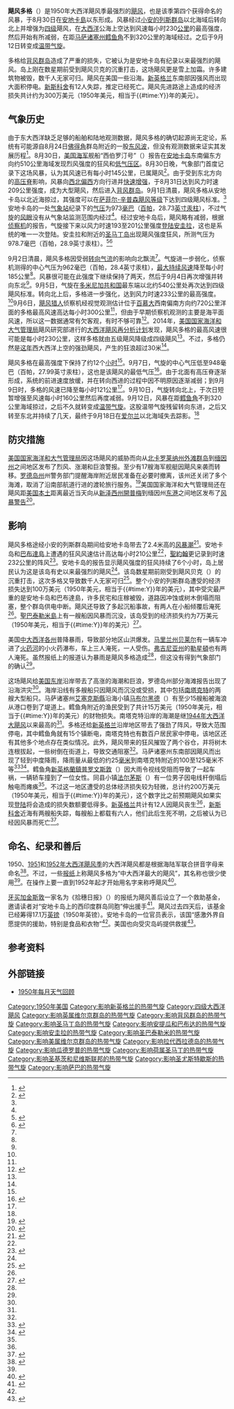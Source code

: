 {{noteTA
|G1=USState
|G2=法国地名
|1=zh-cn:多米尼加; zh-tw:多明尼加; zh-hk:多米尼加;
|2=zh-hans:安圭拉; zh-hant:安圭拉; zh-tw:安吉拉;
|3=zh-cn:安的列斯; zh-hk:安地列斯; zh-tw:安地列斯;
}}
{{Infobox Hurricane
| Name=飓风多格<br />{{lang|en|Hurricane Dog}}
| Type=飓风
| Year=1950
| Basin=Atl
| Image location=Hurricane Dog (1950).JPG
| Image name=9月4日飓风多格的[[天气图|天气图]]
| Formed=1950年8月30日
| Dissipated=1950年9月18日<br><small>（9月11日后属[[温带气旋|温带气旋]]）</small>
| 1-min winds=125
| Pressurepre=≤
| Pressure=948
| Damages=3
| Inflated=1
| Fatalities=直接导致26人死亡，另间接致使5人丧生
| Areas=[[小安的列斯群岛|小安的列斯群岛]]、[[波多黎各|波多黎各]]、[[美國東岸|美國東岸]]、[[百慕大|百慕大]]、[[加拿大大西洋省份|加拿大大西洋省份]]
| Hurricane season=[[1950年大西洋飓风季|1950年大西洋飓风季]]
}}
'''飓风多格'''（{{lang-en|Hurricane Dog}}）是1950年大西洋飓风季最强烈的[[北大西洋熱帶氣旋|飓风]]，也是该季第四个获得命名的风暴，于8月30日在[[安地卡島|安地卡島]]以东形成。风暴经过[[小安的列斯群岛|小安的列斯群岛]]以北海域后转向北上并增强为[[萨菲尔-辛普森飓风等级|四级]]飓风，在[[大西洋|大西洋]]公海上空达到风速每小时230[[公里|公里]]的最高强度，然后开始有所减弱，在距[[马萨诸塞州|马萨诸塞州]][[鳕鱼角|鳕鱼角]]不到320公里的海域经过。之后于9月12日转变成[[温带气旋|温带气旋]]。

多格给[[背风群岛_(加勒比海)|背风群岛]]造成了严重的损失，它被认为是安地卡岛有纪录以来最强烈的飓风。岛上刚在数星期前受到飓风贝克的沉重打击，这场飓风更是雪上加霜。许多建筑物被毁，数千人无家可归。飓风在美国一些沿海。[[新英格兰|新英格兰]]东南部因强风而出现大面积停电。[[新斯科舍|新斯科舍]]有12人失踪，推定已经死亡。飓风先进路途上造成的经济损失共计约为300万美元（1950年美元，相当于{{#time:Y}}年的{{Formatprice|{{Inflation|US|3000000|1950}}}}美元）。

== 气象历史 ==
{{storm path|Dog 1950 track.png}}
由于东大西洋缺乏足够的船舶和陆地观测数据，飓风多格的确切起源尚无定论，系统有可能源自8月24日[[佛得角|佛得角]]群岛附近的一股[[东风波|东风波]]，但没有观测数据来证实其发展历程<ref name="metadata">{{cite web | author = National Hurricane Center | author2 = Hurricane Research Division | author3 = Atlantic Oceanographic and Meteorological Laboratory | title = Atlantic hurricane best track (HURDAT) Meta Data | publisher = United States National Oceanic and Atmospheric Administration's Office of Oceanic & Atmospheric Research | date = 2014-03 | accessdate = 2015-03-25 | archiveurl = https://web.archive.org/web/20140607002601/http://www.aoml.noaa.gov/hrd/hurdat/metadata_master.html | deadurl = no | archivedate = 2014-06-07 | url = http://www.aoml.noaa.gov/hrd/hurdat/metadata_master.html}}</ref>。8月30日，[[美国海军|美国海军]]舰船“西伯罗汀号”（{{lang|en|SS Sibrodin}}）报告在[[安地卡岛|安地卡岛]]东南偏东方向约510公里海域发现烈风强度的狂风和[[低气压|低气压区]]。8月30日晚，气象部门首度记录下这场风暴，认为其风速已有每小时145公里，已属飓风<ref name="HURDAT">{{cite web | author = National Hurricane Center | author2 = Hurricane Research Division | title = Atlantic hurricane best track (HURDAT version 2) | url = http://www.nhc.noaa.gov/data/hurdat/hurdat2-1851-2013-052714.txt | publisher = United States National Oceanic and Atmospheric Administration | date = 2014-04-01 | accessdate = 2015-03-25 | deadurl = no | archiveurl = https://web.archive.org/web/20140730040125/http://www.nhc.noaa.gov/data/hurdat/hurdat2-1851-2013-052714.txt | archivedate = 2014-07-30}}</ref>。由于受到东北方向的[[高压脊|高压脊]]影响，风暴向[[罗盘方位|西北偏西]]方向行进并[[快速增强|快速增强]]，于8月31日达到风力时速209公里强度，成为大型飓风，然后进入[[背风群岛_(加勒比海)|背风群岛]]。9月1日清晨，飓风多格从安地卡岛以北近海掠过，其强度可以在[[萨菲尔-辛普森飓风等级|萨菲尔-辛普森飓风等级]]下达到四级飓风标准。<ref name="HURDAT" />安地卡岛的一处[[气象站|气象站]]纪录下的[[气压|气压]]为973[[巴|毫巴]]（[[帕斯卡|百帕]]，28.73[[英寸汞柱|英寸汞柱]]），不过气旋的[[风眼|风眼]]没有从气象站监测范围内经过<ref name="metadata" />。经过安地卡岛后，飓风略有减弱，根据[[侦察机|侦察机]]的报告，气旋接下来以风力时速193至201公里强度[[登陆_(气象学)|登陆]][[安圭拉|安圭拉]]，这也是系统的唯一一次登陆。安圭拉和附近的[[圣马丁岛_(加勒比海)|圣马丁岛]]出现飓风强度狂风，所测气压为978.7毫巴（百帕，28.9英寸汞柱）。<ref name="metserant">{{cite web | author = Meteorological Service of the Netherlands Antilles and Aruba | year = 2006 | title = Hurricanes and Tropical Storms in the Netherlands Antilles and Aruba | accessdate = 2007-04-01 | url = http://www.weather.an/reports/documents/HurricanesandTropicalStorms.pdf | format = PDF | archiveurl = https://web.archive.org/web/20090326091212/http://www.weather.an/reports/documents/HurricanesandTropicalStorms.pdf | archivedate = 2009-03-26 | deadurl = yes}}</ref><ref name="mwr">{{cite journal | author = Grady Norton | date = 1951-01 | title = Hurricanes of the 1950 Season | journal = Monthly Weather Review | volume = 79 | issue = 1 | pages = 11 | archiveurl = https://web.archive.org/web/20120405061608/http://docs.lib.noaa.gov/rescue/mwr/079/mwr-079-01-0008.pdf | deadurl = no | publisher = American Meteorological Society | issn = 0027-0644 | archivedate = 2012-04-05 | accessdate = 2015-03-25 | url = http://docs.lib.noaa.gov/rescue/mwr/079/mwr-079-01-0008.pdf | format = PDF | doi =10.1175/1520-0493-79.1.8}}</ref>

9月2日清晨，飓风多格因受弱[[热带气旋#引导气流（驶流）|转向气流]]的影响向北飘流<ref name="mwr" />。气旋进一步弱化，侦察机测得的中心气压为962毫巴（百帕，28.4英寸汞柱），[[最大持续风速|最大持续风速]]降至每小时185公里<ref name="metadata" />。风暴很可能在此强度下继续保持了两天，然后于9月4日再次增强并转向东北<ref name="HURDAT" />。9月5日，气旋在[[多米尼加共和国|多米尼加共和国]]最东端以北约540公里处再次达到四级飓风标准。转向北上后，多格进一步强化，达到风力时速233公里的最高强度。<ref name="HURDAT" />9月6日，[[飓风猎人|飓风猎人]]侦察机经视觉观测估计位于[[百慕大|百慕大]]西南偏南方向约720公里洋面的多格最高风速高达每小时300公里<ref name="mwr" />，但由于早期侦察机观测的主要是海平面风速，所以这一数据通常有欠客观，有时不够可靠<ref name="Hagen2012">{{cite journal | last = Hagen | first = Andrew B. | author2 = Donna Strahan-Sakoskie | author3 = Christopher Luckett | title = A Reanalysis of the 1944–53 Atlantic Hurricane Seasons—The First Decade of Aircraft Reconnaissance | journal = Journal of Climate | year = 2012 | volume = 25 | issue = 13 | pages = 4441–4460 | accessdate = 2015-03-25 | doi = 10.1175/JCLI-D-11-00419.1 | url = http://journals.ametsoc.org/doi/pdf/10.1175/JCLI-D-11-00419.1 | publisher = American Meteorological Society | archive-date = 2020-05-28 | archive-url = https://web.archive.org/web/20200528173409/https://journals.ametsoc.org/doi/pdf/10.1175/JCLI-D-11-00419.1 | dead-url = no }}</ref>。2014年，[[美国国家海洋和大气管理局|美国国家海洋和大气管理局]]飓风研究部进行的[[大西洋飓风再分析计划|大西洋飓风再分析计划]]发现，飓风多格的最高风速很可能是每小时230公里，这样多格就由五级飓风降级成四级飓风<ref name="metadata" />。不过，多格仍然是[[1950年大西洋飓风季|这年]]西大西洋上空的强劲飓风，产生的狂浪超过30米<ref name="mwr" />。

飓风多格在最高强度下保持了约12个[[小时|小时]]<ref name="HURDAT" />。9月7日，气旋的中心气压低至948毫巴（百帕，27.99英寸汞柱），这也是该飓风的最低气压<ref name="WeaCirc">{{cite web | author = Winston, Jay S | year = 1950 | url = http://docs.lib.noaa.gov/rescue/mwr/078/mwr-078-09-0177.pdf | title = The Weather and Circulation of September 1950 | publisher = U.S. Weather Bureau | accessdate = 2014-01-16 | deadurl = no | archiveurl = https://web.archive.org/web/20131217201017/http://docs.lib.noaa.gov/rescue/mwr/078/mwr-078-09-0177.pdf | archivedate = 2013-12-17}}</ref>。由于北面有高压脊逐渐形成，系统的前进速度放缓，并在转向西进的过程中因不明原因逐渐减弱；到9月9日时，多格的风速已降至每小时121公里<ref name="HURDAT" />。9月10日，气旋转向北上，于次日短暂增强至风速每小时160公里然后再度减弱。9月12日，风暴在距[[鳕鱼角|鳕鱼角]]不到320公里海域掠过，之后不久就转变成[[温带气旋|温带气旋]]。这股温带气旋残留转向东进，之后又转至东北并持续了几天，最终于9月18日在[[爱尔兰|爱尔兰]]以北海域失去踪影。<ref name="mwr" />

== 防灾措施 ==
[[美国国家海洋和大气管理局|美国国家海洋和大气管理局]]因这场飓风的威胁而向从[[北卡罗莱纳州|北卡罗莱纳州]][[外滩群岛|外滩群岛]]到[[缅因州|缅因州]]之间地区发布了烈风、涨潮和巨浪警报。至少有17艘海军舰艇因飓风来袭而转移。[[罗德岛州|罗德岛州]]州警务部门提醒海岸附近居民准备在必要时撤离，该州还关闭了多个海滩，取消了沿南部航道行进的渡轮旅行服务。<ref name="ap911">{{cite news | author = Associated Press | date = 1950-09-11 | title = Hurricane Winds, High Tides Due Along Newport Shore Tonight | publisher = The Newport Daily News}}</ref>美国国家海洋和大气管理局还在飓风距[[美国本土|美国本土]]距离最近当天向从[[新泽西州|新泽西州]][[開普梅_(新澤西州)|開普梅]]到缅因州[[東港_(緬因州)|东港]]之间地区发布了[[热带气旋警告|风暴警告]]<ref name="ls912">{{cite news | author = Lowell Sun | date = 1950-09-12 | title = Hurricane Misses Nantucket}}</ref>。

== 影响 ==
飓风多格途经小安的列斯群岛期间给安地卡岛带去了2.4米高的[[风暴潮|风暴潮]]<ref name="antiguahurric">{{cite web |author=Hurricanecity.com |year=2006 |url=http://www.hurricanecity.com/city/antigua.htm |accessdate=2014-01-16 |deadurl=no |title=Antigua Hurricanes |archivedate=2013-12-13 |archiveurl= https://web.archive.org/web/20131213022205/http://www.hurricanecity.com/city/antigua.htm}}</ref>。安地卡岛和[[巴布達島|巴布達島]]上遭遇的狂风风速估计高达每小时210公里<ref name="mwr" />，[[聖約翰_(安提瓜和巴布達)|聖約翰]]更记录到时速232公里的阵风<ref name="ins92">{{cite news |author=International News Service |date=1950-09-02 |title=Second Hurricane Lashes Caribbean |publisher=The Charleston Gazette |accessdate=2007-04-01}}</ref>。安地卡岛的报告显示飓风强度的狂风持续了6个小时，岛上居民认为这是该岛有史以来最强烈的飓风<ref name="mwr" />。该岛数星期前刚受到飓风贝克（{{lang|en|Baker}}）的沉重打击，这次多格又导致数千人无家可归<ref name="cp92">{{cite news |author=Canadian Press |date=1950-09-02 |title=Havoc Heaped On Antigua As Storm Strikes Again |publisher=Daily Gleaner |accessdate=2007-04-01}}</ref>。整个小安的列斯群岛遭受的经济损失达到100万美元（1950年美元，相当于{{#time:Y}}年的{{Formatprice|{{Inflation|US|1000000|1950}}}}美元），其中受灾最严重的是安地卡岛和巴布達島，许多民宅和庄稼被毁，道路因冲蚀或树木倒塌而阻塞，整个群岛供电中断。飓风还导致了多起沉船事故，有两人在小船倾覆后淹死<ref name="mwr" />。[[聖巴泰勒米島|聖巴泰勒米島]]上有一艘船因风暴而沉没，该岛受到的经济损失约为7万美元（1950年美元，相当于{{#time:Y}}年的{{Formatprice|{{Inflation|US|70000|1950}}}}美元）<ref name="stbar">{{cite web | author = Edouard Magras | year = 2006 | title = St-Barth Weekly |publisher=Le Journal de Saint-Barth | accessdate = 2014-01-16 | url = http://www.st-barths.com/jsb/pdf_files/weekly82.pdf | format = PDF | archiveurl = https://web.archive.org/web/20131213020631/http://www.st-barths.com/jsb/pdf_files/weekly82.pdf | archivedate = 2013-12-13 | deadurl = no}}</ref>。

美国[[中大西洋各州|中大西洋各州]]普降暴雨，导致部分地区山洪爆发。[[马里兰州|马里兰州]][[貝萊爾_(馬里蘭州)|贝莱尔]]有一辆车冲进了[[火药河|火药河]]的小火药瀑布，车上三人淹死，一人受伤。[[弗吉尼亚州|弗吉尼亚州]]的[[勒星頓_(維吉尼亞州)|勒星頓]]也有两人淹死。虽然报纸上的报道认为暴雨是飓风多格造成<ref name="ls912" />，但这没有得到气象部门的确认<ref name="mwr" />。

这场飓风给[[美国东岸|美国东岸]]沿岸带去了高涨的海潮和巨浪，罗德岛州部分海滩报告出现了沿海洪灾<ref name="ap911" />。海岸沿线有多艘船只因飓风而沉没或受损，其中包括[[南塔克特|南塔克特]]的两艘大型船只。马萨诸塞州[[艾塞克斯縣_(麻薩諸塞州)|艾塞克斯縣]]沿海小镇[[马布尔黑德|马布尔黑德]]（{{lang|en|Marblehead}}）有至少15艘船被海浪从港口卷到了堤道上。鳕鱼角附近的渔民受到了共计15万美元（1950年美元，相当于{{#time:Y}}年的{{Formatprice|{{Inflation|US|150000|1950}}}}美元）的财物损失。南塔克特沿岸的海潮是继[[1944年大西洋大飓风|1944年大西洋大飓风]]以来最高的<ref name="ls912" />。多格还给[[新英格兰|新英格兰]]沿岸地区带去了强劲了阵风，导致大范围停电，其中鳕鱼角就有15个镇断电，南塔克特也有数百户居民家中停电，该地区还有其他多个地点存在类似情况。此外，飓风带来的狂风摧毁了两个谷仓，并将树木连根拔起，一些树倒在街道上，导致交通阻塞<ref name="ls912" />。马萨诸塞州东南部因飓风而出现了轻到中度降雨，降雨量从最低的约25[[毫米|毫米]]到南塔克特附近的100至125毫米不等<ref name="etdog">{{cite web | author = National Weather Service and the Department of Earth and Atmospheric Sciences at the University at Albany: State University of New York | year = 2001 | title = 41 Tropical Cyclones producing > 4 inches of rainfall in the Northeast U.S. during the period 1950–2001 | accessdate = 2010-06-23 | archivedate = 2010-06-23 | deadurl = yes | url = http://www.atmos.albany.edu/student/deluca/Season2.pdf | format = PDF | archiveurl = https://web.archive.org/web/20100623153028/http://www.atmos.albany.edu/student/deluca/Season2.pdf}}</ref><ref name="dog50">{{cite web | author = National Weather Service and the Department of Earth and Atmospheric Sciences at the University at Albany: State University of New York | year = 2001 | title = Hurricane Dog Storm Track and Precipitation | accessdate = 2009-03-26 |url=http://www.atmos.albany.edu/student/deluca/dog1950.ps.gif |archivedate=2009-03-26 |archiveurl=https://web.archive.org/web/20090326091212/http://www.atmos.albany.edu/student/deluca/dog1950.ps.gif |deadurl=yes}}</ref>。鳕鱼角[[新英格蘭鎮|新英格蘭鎮]][[普罗文斯敦|普罗文斯敦]]（{{lang|en|Provincetown}}）因大雨令视线受阻而导致了一起车祸，一辆轿车撞到了一位女性。同县小镇[[法尔茅斯|法尔茅斯]]（{{lang|en|Falmouth}}）有一位男子因电线杆倒塌后触电而瘫痪<ref name="ls912" />。不过这一地区遭受的总体经济损失较为轻微，总计约200万美元（1950年美元，相当于{{#time:Y}}年的{{Formatprice|{{Inflation|US|2000000|1950}}}}美元），这个数字比之前预期飓风如果实现[[登陆_(气象学)|登陆]]将会造成的损失数额要低得多。[[新英格兰|新英格兰]]共计有12人因飓风丧生<ref name="mwr" />，[[新斯科舍|新斯科舍]]近海有两艘船失踪，每艘船上都载有六人，他们此后生死不明，之后被认为已经因风暴而死亡<ref name="ec">{{cite web | author = Environment Canada | year = 2009 | title = Dog - 1950 | accessdate = 2014-01-16 | archivedate = 2013-12-13 | deadurl = no | url = http://www.ec.gc.ca/hurricane/default.asp?lang=En&n=7E689586-1 | archiveurl = https://web.archive.org/web/20131213014945/http://www.ec.gc.ca/hurricane/default.asp?lang=En&n=7E689586-1}}</ref>。

== 命名、纪录和善后 ==
1950、[[1951年大西洋飓风季|1951]]和[[1952年大西洋飓风季|1952年大西洋飓风季]]的大西洋飓风都是根据海陆军联合拼音字母来命名<ref name="atwc">{{cite web | author = Atlantic Tropical Weather Center | year = 2003 | title = Tropical cyclone naming | accessdate = 2007-04-02 | url = http://www.atwc.org/athist.txt | deadurl = yes | archivedate = 2012-02-19 | archiveurl = https://web.archive.org/web/20120219041316/http://www.atwc.org/athist.txt}}</ref>。不过，一些[[报纸|报纸]]上称飓风多格为“中大西洋最大的飓风”，其名称也很少使用<ref name="cp92" />。在操作上要一直到1952年起才开始用名字来称呼飓风<ref name="ap83152">{{cite news |author=O'Neil Hendrick |date=1952-08-31 |title=Coastal City Whipped by Hurricane |publisher=Associated Press}}</ref>。

[[牙买加|牙买加]][[金斯敦_(牙买加)|金斯敦]]一家名为《拾穗日报》（{{lang|en|''The Daily Gleaner''}}）的报纸为飓风善后设立了一个救助基金，邀请读者对“安地卡岛上的西印度群岛同胞”伸出援手<ref name="dg905">{{cite news | author = Staff Writer | date = 1950-09-05 | title = Gleaner Opens Antigua Fund | publisher = The Daily Gleaner}}</ref>。飓风过去四天后，该基金已经筹得17.1万[[英镑|英镑]]（1950年英镑）。安地卡岛的一位官员表示，该国“感激外界自愿提供的援助，特别是食品和衣物”<ref name="dg905" />。美国也向受灾岛屿提供救援<ref name="ap912aid">{{cite news | author = Associated Press | date = 1950-09-12 | title = Hurricane Relief Rushed}}</ref>。

== 参考资料 ==
{{reflist|colwidth=30em}}

== 外部链接 ==
{{portal box|热带气旋|美国}}
* [http://www.aoml.noaa.gov/general/lib/lib1/nhclib/mwreviews/1950.pdf 1950年每月天气回顾] {{WebCite|url=https://www.webcitation.org/6Mu4tV7pK?url=http://www.aoml.noaa.gov/general/lib/lib1/nhclib/mwreviews/1950.pdf |date=20140126015732 |dateformat=iso }}

{{1950 Atlantic hurricane season buttons}}

[[Category:1950年美国|Category:1950年美国]]
[[Category:影响新英格兰的热带气旋|Category:影响新英格兰的热带气旋]]
[[Category:四级大西洋飓风|Category:四级大西洋飓风]]
[[Category:影响英属维尔京群岛的热带气旋|Category:影响英属维尔京群岛的热带气旋]]
[[Category:影响背风群岛的热带气旋|Category:影响背风群岛的热带气旋]]
[[Category:影响圣马丁岛的热带气旋|Category:影响圣马丁岛的热带气旋]]
[[Category:影响安提瓜和巴布达的热带气旋|Category:影响安提瓜和巴布达的热带气旋]]
[[Category:影响安圭拉的热带气旋|Category:影响安圭拉的热带气旋]]
[[Category:影响圣巴泰勒米的热带气旋|Category:影响圣巴泰勒米的热带气旋]]
[[Category:影响美属维尔京群岛的热带气旋|Category:影响美属维尔京群岛的热带气旋]]
[[Category:影响拉代西拉德岛的热带气旋|Category:影响拉代西拉德岛的热带气旋]]
[[Category:影响瓜德罗普的热带气旋|Category:影响瓜德罗普的热带气旋]]
[[Category:影响荷属圣马丁的热带气旋|Category:影响荷属圣马丁的热带气旋]]
[[Category:影响圣基茨和尼维斯联邦的热带气旋|Category:影响圣基茨和尼维斯联邦的热带气旋]]
[[Category:影响圣尤斯特歇斯的热带气旋|Category:影响圣尤斯特歇斯的热带气旋]]
[[Category:影响萨巴的热带气旋|Category:影响萨巴的热带气旋]]
{{Featured article}}